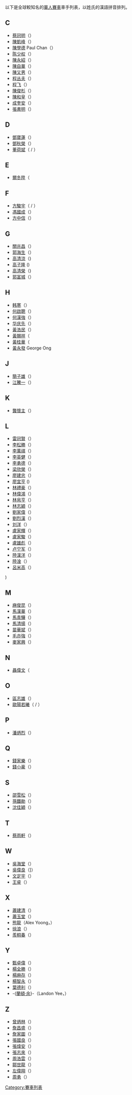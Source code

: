以下是全球較知名的[[華人|華人]][[賽車|賽車]]車手列表，以姓氏的漢語拼音排列。

== C ==
* [[蔡冠明|蔡冠明]]（{{HKG}}）
* [[陳凱峰|陳凱峰]]（{{HKG}}）
* [[陳學德|陳學德]] Paul Chan（{{HKG}}）
* [[陈少权|陈少权]]（{{PRC}}）
* [[陳永紹|陳永紹]]（{{HKG}}）
* [[陳自華|陳自華]]（{{HKG}}）
* [[陳又男|陳又男]]（{{HKG}}）
* [[程丛夫|程丛夫]]（{{PRC}}）
* [[程飞|程飞]]（{{PRC}}）
* [[陳俊杉|陳俊杉]]（{{ROC-TW}}）
* [[陳和皇|陳和皇]]（{{ROC-TW}}）
* [[成奎安|成奎安]]（{{HKG}}）
* [[張書明|張書明]]（{{ROC-TW}}）


== D ==
* [[鄧寶蓮|鄧寶蓮]]（{{HKG}}）
* [[鄧秋榮|鄧秋榮]]（{{MAC}}）
* [[董荷斌|董荷斌]]（{{NED}} / {{PRC}}）

== E ==
* [[爾冬陞|爾冬陞]]（{{HKG}}

== F ==
* [[方駿宇|方駿宇]]（{{CAN}} / {{HKG}}）
* [[馮國成|馮國成]]（{{HKG}}）
* [[方中信|方中信]]（{{HKG}}）

== G ==
* [[關兆昌|關兆昌]]（{{HKG}}）
* [[郭海生|郭海生]]（{{PRC}}）
* [[高清涼|高清涼]]（{{ROC-TW}})
* [[高子隆|高子隆]]   ({{ROC-TW}})
* [[高清榮|高清榮]]（{{ROC-TW}})
* [[郭富城|郭富城]]（{{HKG}}）

== H ==
* [[韩寒|韩寒]]（{{PRC}}）
* [[何啟聰|何啟聰]]（{{MAC}}）
* [[何漢強|何漢強]]（{{MAC}}）
* [[华庆先|华庆先]]（{{PRC}}）
* [[黃浩民|黃浩民]]（{{MAC}}）
* [[黃賜祥|黃賜祥]]（{{HKG}}
* [[黃桂華|黃桂華]]（{{HKG}}
* [[黃永發|黃永發]] George Ong

== J ==
* [[簡子雄|簡子雄]]（{{MAS}}）
* [[江騰一|江騰一]]（{{PRC}}）

== K ==
* [[龔懷主|龔懷主]]（{{ROC-TW}}）

== L ==
* [[雷冠賢|雷冠賢]]（{{HKG}}）
* [[李松勝|李松勝]]（{{MAC}}）
* [[李萬祺|李萬祺]]（{{HKG}}）
* [[李英健|李英健]]（{{HKG}}）
* [[李勇德|李勇德]]（{{ROC-TW}}）
* [[梁欣榮|梁欣榮]]（{{MAC}}）
* [[廖建忠|廖建忠]]（{{MAC}}）
* [[廖宜亨|廖宜亨]]   ({{ROC-TW}})
* [[林禮豪|林禮豪]]（{{HKG}}）
* [[林偉鴻|林偉鴻]]（{{HKG}}）
* [[林帛亨|林帛亨]]（{{ROC-TW}}）
* [[林志穎|林志穎]]（{{ROC-TW}}）
* [[劉家偉_(車手)|劉家偉]]（{{MAS}}）
* [[劉烈漢|劉烈漢]]（{{MAS}}）
* [[刘洋_(赛车手)|刘洋]]（{{PRC}}）
* [[盧家輝|盧家輝]]（{{HKG}}）
* [[盧家駿|盧家駿]]（{{HKG}}）
* [[盧雄彪|盧雄彪]]（{{HKG}}）
* [[卢宁军（赛车手）|卢宁军]]（{{PRC}}）
* [[陸漢洋|陸漢洋]]（{{HKG}}）
* [[陸淦|陸淦]]（{{HKG}}）
* [[呂米高|呂米高]]（{{HKG}}）
)

== M ==
* [[麻俊昆|麻俊昆]]（{{PRC}}）
* [[馬漢華|馬漢華]]（{{PRC}}）
* [[馬青驊|馬青驊]]（{{PRC}}）
* [[馬清揚|馬清揚]]（{{HKG}}）
* [[苗華斌|苗華斌]]（{{ROC-TW}}）
* [[毛亦強|毛亦強]]（{{HKG}}）
* [[麥家興|麥家興]]（{{HKG}}）

== N ==
* [[聶偉文|聶偉文]]（{{HKG}}

== O ==
* [[區志雄|區志雄]]（{{MAC}}）
* [[歐陽若曦|歐陽若曦]]（{{CAN}} / {{HKG}}）

== P ==
* [[潘炳烈|潘炳烈]]（{{HKG}}）

== Q ==
* [[錢家樂|錢家樂]]（{{HKG}}）
* [[錢小豪|錢小豪]]（{{HKG}}）

== S ==
* [[邵雪松|邵雪松]]（{{PRC}}）
* [[孫鐵勛|孫鐵勛]]（{{MAC}}）
* [[沈佳穎|沈佳穎]]（{{ROC-TW}}）

== T ==
* [[蔡雨軒|蔡雨軒]]（{{ROC-TW}}）

== W ==
* [[吳海堂|吳海堂]]（{{HKG}}）
* [[吳偉良|吳偉良]]（{{MAS}}]）
* [[文定宇|文定宇]]（{{HKG}}）
* [[王睿|王睿]]（{{PRC}}）

== X ==
* [[蕭建清|蕭建清]]（{{HKG}}）
* [[蕭玉堂|蕭玉堂]]（{{HKG}}）
* [[熊龍|熊龍]]（Alex Yoong，{{MAS}}）
* [[徐浪|徐浪]]（{{PRC}}）
* [[羨桐春|羨桐春]]（{{PRC}}）

== Y ==
* [[甄卓偉|甄卓偉]]（{{HKG}}）
* [[楊全勝|楊全勝]]（{{HKG}}）
* [[楊麻存|楊麻存]]（{{HKG}}）
* [[楊智永_(車手)|楊智永]]（{{MAS}}）
* [[葉德利|葉德利]]（{{INA}}）
* -{[[蘭頓·余|蘭頓·余]]}-（Landon Yee，{{USA}}）

== Z ==
* [[曾炳林|曾炳林]]（{{MAC}}）
* [[詹昌盛|詹昌盛]]（{{HKG}}）
* [[詹家圖|詹家圖]]（{{HKG}}）
* [[張國良_(賽車手)|張國良]]（{{HKG}}）
* [[張煒安|張煒安]]（{{HKG}}）
* [[張志來|張志來]]（{{MAC}}）
* [[周浩雲|周浩雲]]（{{HKG}}）
* [[鄒世龍|鄒世龍]]（{{HKG}}）
* [[左偉翔|左偉翔]]（{{HKG}}）
* [[周勇|周勇]]（{{PRC}}）

[[Category:賽車列表|Category:賽車列表]]